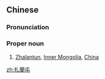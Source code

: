 {{also|扎兰屯}}
==Chinese==
{{zh-forms|s=扎兰屯}}

===Pronunciation===
{{zh-pron
|m=Zhálántún
|c=zaat3 laan4 tyun4
|cat=propn
}}

===Proper noun===
{{zh-proper noun}}

# [[Zhalantun]], [[Inner Mongolia]], [[China]]

{{zh-cat|Cities}}

[[zh:扎蘭屯]]